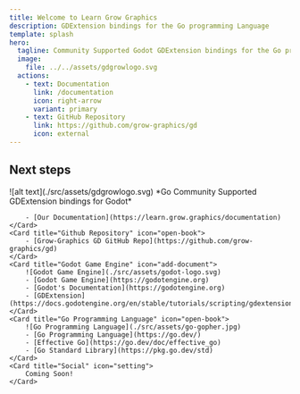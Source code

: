 ```yaml
---
title: Welcome to Learn Grow Graphics
description: GDExtension bindings for the Go programming Language
template: splash
hero:
  tagline: Community Supported Godot GDExtension bindings for the Go programming Language!
  image:
    file: ../../assets/gdgrowlogo.svg
  actions:
    - text: Documentation
      link: /documentation
      icon: right-arrow
      variant: primary
    - text: GitHub Repository
      link: https://github.com/grow-graphics/gd
      icon: external
---
```



## Next steps

<CardGrid stagger>
	<Card title="Grow Graphics Documentation" icon="open-book">
		![alt text](./src/assets/gdgrowlogo.svg)
		*Go Community Supported GDExtension bindings for Godot*

		- [Our Documentation](https://learn.grow.graphics/documentation)
	</Card>
	<Card title="Github Repository" icon="open-book">
		- [Grow-Graphics GD GitHub Repo](https://github.com/grow-graphics/gd)
	</Card>
	<Card title="Godot Game Engine" icon="add-document">
		![Godot Game Engine](./src/assets/godot-logo.svg)
		- [Godot Game Engine](https://godotengine.org)
		- [Godot's Documentation](https://godotengine.org)
		- [GDExtension](https://docs.godotengine.org/en/stable/tutorials/scripting/gdextension/index.html)
	</Card>
	<Card title="Go Programming Language" icon="open-book">
		![Go Programming Language](./src/assets/go-gopher.jpg)
		- [Go Programming Language](https://go.dev/)
		- [Effective Go](https://go.dev/doc/effective_go)
		- [Go Standard Library](https://pkg.go.dev/std)
	</Card>
	<Card title="Social" icon="setting">
		Coming Soon!
	</Card>
</CardGrid>
